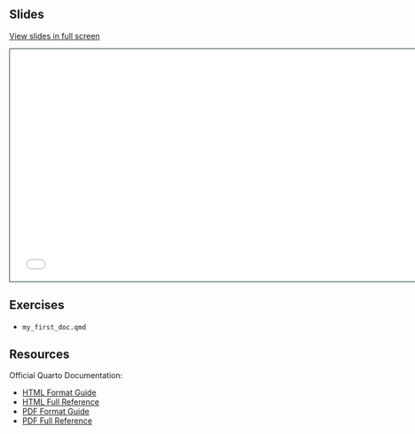## Slides

[View slides in full screen](slides.html)

```{=html}
<iframe class="slide-deck" src="slides.html" height="420" width="747" style="border: 1px solid #123233;"></iframe>
```

## Exercises

- `my_first_doc.qmd`

## Resources

Official Quarto Documentation:

- [HTML Format Guide](https://quarto.org/docs/output-formats/html-basics.html)
- [HTML Full Reference](https://quarto.org/docs/reference/formats/html.html)
- [PDF Format Guide](https://quarto.org/docs/output-formats/pdf-basics.html)
- [PDF Full Reference](https://quarto.org/docs/reference/formats/pdf.html)
